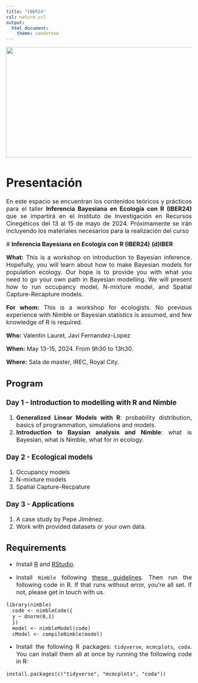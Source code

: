 ```yaml
---
title: "IBER24"
csl: nature.csl
output: 
  html_document:
    theme: sandstone
---
```

```{=html}
<style type="text/css">
.title {
  display: none;
}

.main-container {
  max-width: 1600px;
  margin-left: auto;
  margin-right: auto;
}

body {
text-align: justify
}

#getting-started img {
  margin-right: 10px;
}

</style>
```

<img height=300 width=1600 src="images/moose.png"> </a>
<font size="3">
<br/>

 
# Presentación

 En este espacio se encuentran los contenidos teóricos y prácticos para el taller **Inferencia Bayesiana en Ecología con R (IBER24)** que se impartirá en el Instituto de Investigación en Recursos Cinegéticos del 13 al 15 de mayo de 2024. Próximamente se irán incluyendo los materiales necesarios para la realización del curso
 
 # **Inferencia Bayesiana en Ecología con R (IBER24)** **(d)IBER**

**What:** This is a workshop on introduction to Bayesian inference. Hopefully, you will learn about how to make Bayesian models for population ecology. Our hope is to provide you with what you need to go your own path in Bayesian modelling. We will present how to run occupancy model, N-mixture model, and Spatial Capture-Recapture models.

**For whom:** This is a workshop for ecologists. No previous experience with Nimble or Bayesian statistics is assumed, and few knowledge of R is required.

**Who:** Valentin Lauret, Javi Fernandez-Lopez

**When:** May 13-15, 2024. From 9h30 to 13h30.

**Where:** Sala de master, IREC, Royal City.

## Program

### Day 1 - Introduction to modelling with R and Nimble

  1. **Generalized Linear Models with R**: probability distribution, basics of programmation, simulations and models.
  2. **Introduction to Baysian analysis and Nimble**: what is Bayesian, what is Nimble, what for in ecology.
  
### Day 2 - Ecological models

  1. Occupancy models
  2. N-mixture models
  3. Spatial Capture-Recpature
  
### Day 3 - Applications

  1. A case study by Pepe Jiménez.
  2. Work with provided datasets or your own data.

## Requirements

  * Install [R](https://cloud.r-project.org/) and [RStudio](https://posit.co/download/rstudio-desktop/#download).

  * Install `Nimble` following [these guidelines](https://r-nimble.org/download). Then run the following code in R. If that runs without error, you’re all set. If not, please get in touch with us.

```
library(nimble)
  code <- nimbleCode({
  y ~ dnorm(0,1)
  })
  model <- nimbleModel(code)
  cModel <- compileNimble(model)
```

  * Install the following R packages: `tidyverse`, `mcmcplots`, `coda`. You can install them all at once by running the following code in R:

```
install.packages(c("tidyverse", "mcmcplots", "coda"))
```